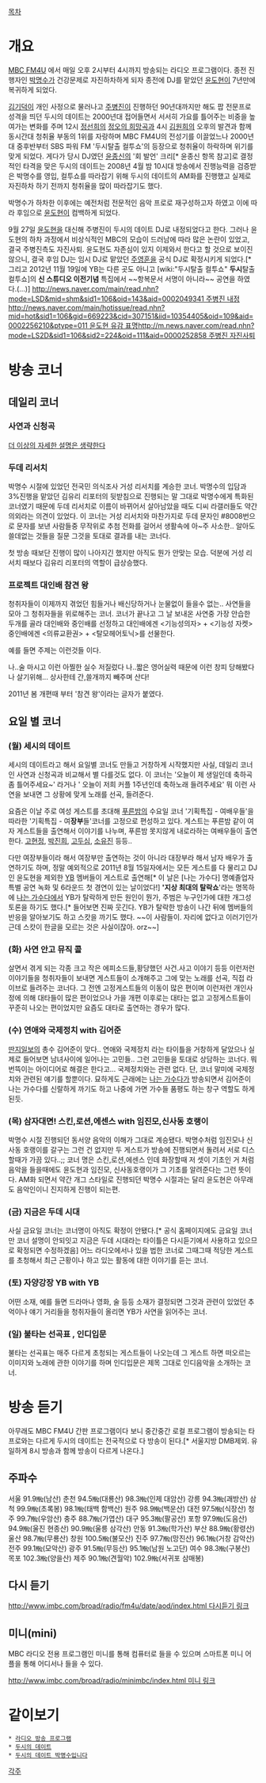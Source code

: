 [[목차]]

= 개요 = 
[[MBC FM4U]] 에서 매일 오후 2시부터 4시까지 방송되는 라디오 프로그램이다. 종전 진행자인 [[박명수]]가 건강문제로 자진하차하게 되자 종전에 DJ를 맡았던 [[윤도현]]이 7년만에 복귀하게 되었다.

[[김기덕]]이 개인 사정으로 물러나고 [[주병진]]이 진행하던 90년대까지만 해도 팝 전문프로 성격을 띄던 두시의 데이트는 2000년대 접어들면서 서서히 가요를 틀어주는 비중을 높여가는 변화를 주며 12시 [[정선희]]의 [[정오의 희망곡]]과 4시 [[김원희]]의 오후의 발견과 함께 동시간대 청취율 부동의 1위를 자랑하며 MBC FM4U의 전성기를 이끌었느나 2000년대 중후반부터 SBS 파워 FM '두시탈출 컬투쇼'의 등장으로 청취율이 하락하며 위기를 맞게 되었다. 게다가 당시 DJ였던 [[윤종신]]의 '회 발언' 크리[* 윤종신 항목 참고]로 결정적인 타격을 맞은 두시의 데이트는 2008년 4월 밤 10시대 방송에서 진행능력을 검증받은 박명수를 영입, 컬투쇼를 따라잡기 위해 두시의 데이트의 AM화를 진행했고 실제로 자진하차 하기 전까지 청취율을 많이 따라잡기도 했다.

박명수가 하차한 이후에는 예전처럼 전문적인 음악 프로로 재구성하고자 하였고 이에 따라 후임으로 [[윤도현]]이 컴백하게 되었다.

9월 27일 [[윤도현]]을 대신해 주병진이 두시의 데이트 DJ로 내정되었다고 한다. 그러나 윤도현의 하차 과정에서 비상식적인 MBC의 모습이 드러남에 따라 많은 논란이 있었고, 결국 주병진측도 자진사퇴. 윤도현도 자존심이 있지 이제와서 한다고 할 것으로 보이진 않으니, 결국 후임 DJ는 임시 DJ로 맡았던 [[주영훈]]을 공식 DJ로 확정시키게 되었다.[* 그리고 2012년 11월 19일에 YB는 다른 곳도 아니고 [wiki:"두시탈출 컬투쇼" '''두시'''탈출 컬투쇼]의 '''신 스튜디오 이전기념''' 특집에서 ~~항복문서 서명이 아니라~~ 공연을 하였다.(...)]
[[http://news.naver.com/main/read.nhn?mode=LSD&mid=shm&sid1=106&oid=143&aid=0002049341 주병진 내정]][[http://news.naver.com/main/hotissue/read.nhn?mid=hot&sid1=106&gid=669223&cid=307151&iid=10354405&oid=109&aid=0002256210&ptype=011 윤도현 유감 표명]][[http://m.news.naver.com/read.nhn?mode=LS2D&sid1=106&sid2=224&oid=111&aid=0000252858 주병진 자진사퇴]]

= 방송 코너 =
== 데일리 코너 ==
=== 사연과 신청곡 ===

[[더 이상의 자세한 설명은 생략한다]]

=== 두데 리서치 ===

박명수 시절에 있었던 전국민 의식조사 거성 리서치를 계승한 코너. 박명수의 입담과 3%진행을 맡았던 김유리 리포터의 뒷받침으로 진행되는 말 그대로 박명수에게 특화된 코너였기 때문에 두데 리서치로 이름이 바뀌어서 살아남았을 때도 디씨 라갤러들도 약간 의외라는 의견이 있었다. 이 코너는 거성 리서치와 마찬가지로 두데 문자인 #8008번으로 문자를 보낸 사람들중 무작위로 추첨 전화를 걸어서 생활속에 아~주 사소한.. 알아도 쓸데없는 것들을 질문 그것을 토대로 결과를 내는 코너다.

첫 방송 때보단 진행이 많이 나아지긴 했지만 아직도 뭔가 안맞는 모습. 덕분에 거성 리서치 때보다 김유리 리포터의 역할이 급상승했다.

=== 프로젝트 대인배 참견 왕 ===

청취자들이 이제까지 겪었던 힘들거나 배신당하거나 눈물없이 들을수 없는.. 사연들을 모아 그 청취자들을 위로해주는 코너. 코너가 끝나고 그 날 보내온 사연중 가장 안습한 두개를 골라 대인배와 중인배를 선정하고 대인배에겐  <기능성의자> + <기능성 자켓> 중인배에겐 <의류교환권> + <탈모헤어토닉>를 선물한다. 

예를 들면 주제는 이런것들 이다.

나..술 마시고 이런 아찔한 실수 저질렀다
나..짧은 영어실력 때문에 이런 창피 당해봤다
나 살기위해... 상사한테 간,쓸개까지 빼주며 산다!

2011년 봄 개편때 부터 '참견 왕'이라는 글자가 붙였다.

== 요일 별 코너 ==
=== (월) 세시의 데이트 ===
세시의 데이트라고 해서 요일별 코너도 만들고 거창하게 시작했지만 사실, 데일리 코너인 사연과 신청곡과 비교해서 별 다를것도 없다. 이 코너는 '오늘이 제 생일인데 축하곡좀 틀어주세요~' 라거나 ' 오늘이 저희 커플 1주년인데 축하노래 들려주세요' 뭐 이런 사연을 보내면 그 상황에 맞게 노래를 선곡, 들려준다.

요즘은 이날 주로 여성 게스트를 초대해 [[푸른밤]]의 수요일 코너 '기획특집 - 여배우들'을 따라한 '기획특집 - 여'''장부'''들'코너를 고정으로 편성하고 있다. 게스트는 푸른밤 같이 여자 게스트들을 출연해서 이야기를 나누며, 푸른밤 못지않게 내로라하는 여배우들이 출연한다. [[고현정]], [[박진희]], [[고두심]], [[소유진]] 등등..

다만 여장부들이라 해서 여장부만 출연하는 것이 아니라 대장부라 해서 남자 배우가 출연하기도 하며, 정말 예외적으로 2011년 8월 15일자에서는 모든 게스트를 다 물리고 DJ인 윤도현을 제외한 [[YB]] 멤버들이 게스트로 출연해[* 이 날은 [나는 가수다] 명예졸업자 특별 공연 녹화 및 6라운드 첫 경연이 있는 날이었다!] ''''지상 최대의 탈락쇼''''라는 명목하에 [[나는 가수다]]에서 YB가 탈락하게 만든 원인이 뭔가, 주범은 누구인가에 대한 개그성 토론을 하기도 했다.[* 들어보면 진짜 웃긴다. YB가 탈락한 방송이 나간 뒤에 멤버들의 반응을 알아보기도 하고 스캇을 까기도 했다. ~~이 사람들이. 자리에 없다고 이러기인가 근데 스캇이 한글을 모르는 것은 사실이잖아. orz~~]

=== (화) 사연 안고 뮤직 콜 ===

살면서 겪게 되는 각종 크고 작은 에피소드들,황당했던 사건.사고 이야기 등등 이런저런 이야기들을 청취자들이 보내면 게스트들이 소개해주고 그에 맞는 노래를 선곡, 직접 라이브로 들려주는 코너다. 그 전엔 고정게스트들의 이동이 많은 편이며 이런저런 개인사정에 의해 대타들이 많은 편이었으나 가을 개편 이후로는 대타는 없고 고정게스트들이 꾸준히 나오는 편이었지만 요즘도 대타로 출연하는 경우가 많다.

=== (수) 연애와 국제정치 with 김어준 ===

[[딴지일보]]의 총수 김어준이 맞다.. 연애와 국제정치 라는 타이틀을 거창하게 달았으나 실제로 들어보면 남녀사이에 일어나는 고민들.. 그런 고민들을 토대로 상담하는 코너다. 뭐 번뜩이는 아이디어로 해결은 한다고... 국제정치와는 관련 없다. 단, 코너 말미에 국제정치와 관련된 얘기를 할뿐이다. 묘하게도 근래에는 [[나는 가수다]]가 방송되면서 김어준이 나는 가수다를 신랄하게 까기도 하고 나중에 가면 가수들 품평도 하는 창구 역할도 하게 된듯.

=== (목) 삼자대면! 스킨,로션,에센스 with 임진모,신사동 호랭이 ===

박명수 시절 진행되던 동서양 음악의 이해가 그대로 계승됐다. 박명수처럼 임진모나 신사동 호랭이를 갈구는 그런 건 없지만 두 게스트가 방송에 진행되면서 돌려서 서로 디스할때가 가끔 있다..;; 코너 명은 스킨,로션,에센스 인데 화장할때 저 셋이 기초인 거 처럼 음악을 들을때에도 윤도현과 임진모, 신사동호랭이가 그 기초를 알려준다는 그런 뜻이다. AM화 되면서 약간 개그 스타일로 진행되던 박명수 시절과는 달리 윤도현은 아무래도 음악인이니 진지하게 진행이 되는편.

=== (금) 지금은 두데 시대 ===

사실 금요일 코너는 코너명이 아직도 확정이 안됐다.[* 공식 홈페이지에도 금요일 코너만 코너 설명이 안되잇고 지금은 두데 시대라는 타이틀은 다시듣기에서 사용하고 있으므로 확정되면 수정하겠음] 어느 라디오에서나 있을 법한 코너로 그때그때 적당한 게스트를 초청해서 최근 근황이나 하고 있는 활동에 대한 이야기를 듣는 코너.

=== (토) 자양강장 YB with YB ===

어떤 소재, 예를 들면 드라마나 영화, 술 등등 소재가 결정되면 그것과 관련이 있었던 추억이나 얘기 거리들을 청취자들이 올리면 YB가 사연을 읽어주는 코너.

=== (일) 불타는 선곡표 , 인디입문 ===

불타는 선곡표는 매주 다르게 초청되는 게스트들이 나오는데 그 게스트 하면 떠오르는 이미지와 노래에 관한 이야기를 하며 인디입문은 제목 그대로 인디음악을 소개하는 코너.

= 방송 듣기 =

아무래도 MBC FM4U 간판 프로그램이다 보니 중간중간 로컬 프로그램이 방송되는 타 프로와는 다르게 두시의 데이트는 전국적으로 다 방송이 된다.[* 서울지방 DMB제외. 유일하게 8시 방송과 함께 방송이 다르게 나온다.]

== 주파수 ==
서울	 91.9㎒(남산)		
춘천	 94.5㎒(대룡산)	 98.3㎒(인제 대암산)	
강릉	 94.3㎒(괘방산)		
삼척	 99.9㎒(초록봉)	 98.1㎒(태백 함백산)	
원주	 98.9㎒(백운산)		
대전	 97.5㎒(식장산)		
청주	 99.7㎒(우암산)		
충주	 88.7㎒(가엽산)		
대구	 95.3㎒(팔공산)		
포항	 97.9㎒(도음산)	 94.9㎒(울진 현종산)	 90.9㎒(울릉 삼각산)
안동	 91.3㎒(학가산)		
부산	 88.9㎒(황령산)		
울산	 98.7㎒(무룡산)		
창원	 100.5㎒(불모산)		
진주	 97.7㎒(망진산)	 96.1㎒(거창 감악산)	
전주	 99.1㎒(모악산)		
광주	 91.5㎒(무등산)	 95.1㎒(남원 노고단)	
여수	 98.3㎒(구봉산)		
목포	 102.3㎒(양을산)		
제주	 90.1㎒(견월악)	 102.9㎒(서귀포 삼매봉)	

== 다시 듣기 ==

[[http://www.imbc.com/broad/radio/fm4u/date/aod/index.html 다시듣기 링크]]

== 미니(mini) ==

MBC 라디오 전용 프로그램인 미니를 통해 컴퓨터로 들을 수 있으며 스마트폰 미니 어플을 통해 어디서나 들을 수 있다. 

[[http://www.imbc.com/broad/radio/minimbc/index.html 미니 링크]]
= 같이보기 =
 * [[라디오 방송 프로그램]]
 * [[두시의 데이트]]
 * [[두시의 데이트 박명수입니다]]
[[각주]]
